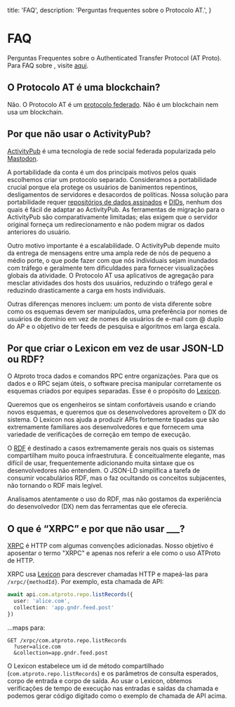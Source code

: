   title: 'FAQ',
  description:
    'Perguntas frequentes sobre o Protocolo AT.',
}

# FAQ

Perguntas Frequentes sobre o Authenticated Transfer Protocol (AT Proto). Para FAQ sobre , visite [aqui](https://gndr.social/about/faq).

## O Protocolo AT é uma blockchain?

Não. O Protocolo AT é um [protocolo federado](https://en.wikipedia.org/wiki/Federation_(information_technology)). Não é um blockchain nem usa um blockchain.

## Por que não usar o ActivityPub?

[ActivityPub](https://en.wikipedia.org/wiki/ActivityPub) é uma tecnologia de rede social federada popularizada pelo [Mastodon](https://joinmastodon.org/).

A portabilidade da conta é um dos principais motivos pelos quais escolhemos criar um protocolo separado. Consideramos a portabilidade crucial porque ela protege os usuários de banimentos repentinos, desligamentos de servidores e desacordos de políticas. Nossa solução para portabilidade requer [repositórios de dados assinados](/guides/data-repos) e [DIDs](/guides/identity), nenhum dos quais é fácil de adaptar ao ActivityPub. As ferramentas de migração para o ActivityPub são comparativamente limitadas; elas exigem que o servidor original forneça um redirecionamento e não podem migrar os dados anteriores do usuário.

Outro motivo importante é a escalabilidade. O ActivityPub depende muito da entrega de mensagens entre uma ampla rede de nós de pequeno a médio porte, o que pode fazer com que nós individuais sejam inundados com tráfego e geralmente tem dificuldades para fornecer visualizações globais da atividade. O Protocolo AT usa aplicativos de agregação para mesclar atividades dos hosts dos usuários, reduzindo o tráfego geral e reduzindo drasticamente a carga em hosts individuais.

Outras diferenças menores incluem: um ponto de vista diferente sobre como os esquemas devem ser manipulados, uma preferência por nomes de usuários de domínio em vez de nomes de usuários de e-mail com @ duplo do AP e o objetivo de ter feeds de pesquisa e algoritmos em larga escala.

## Por que criar o Lexicon em vez de usar JSON-LD ou RDF?

O Atproto troca dados e comandos RPC entre organizações. Para que os dados e o RPC sejam úteis, o software precisa manipular corretamente os esquemas criados por equipes separadas. Esse é o propósito do [Lexicon](/guides/lexicon).

Queremos que os engenheiros se sintam confortáveis ​​usando e criando novos esquemas, e queremos que os desenvolvedores aproveitem o DX do sistema. O Lexicon nos ajuda a produzir APIs fortemente tipadas que são extremamente familiares aos desenvolvedores e que fornecem uma variedade de verificações de correção em tempo de execução.

O [RDF](https://en.wikipedia.org/wiki/Resource_Description_Framework) é destinado a casos extremamente gerais nos quais os sistemas compartilham muito pouca infraestrutura. É conceitualmente elegante, mas difícil de usar, frequentemente adicionando muita sintaxe que os desenvolvedores não entendem. O JSON-LD simplifica a tarefa de consumir vocabulários RDF, mas o faz ocultando os conceitos subjacentes, não tornando o RDF mais legível.

Analisamos atentamente o uso do RDF, mas não gostamos da experiência do desenvolvedor (DX) nem das ferramentas que ele oferecia.

## O que é “XRPC” e por que não usar ___?

[XRPC](/specs/xrpc) é HTTP com algumas convenções adicionadas. Nosso objetivo é aposentar o termo "XRPC" e apenas nos referir a ele como o uso ATProto de HTTP.

XRPC usa [Lexicon](/guides/lexicon) para descrever chamadas HTTP e mapeá-las para `/xrpc/{methodId}`. Por exemplo, esta chamada de API:

```typescript
await api.com.atproto.repo.listRecords({
  user: 'alice.com',
  collection: 'app.gndr.feed.post'
})
```

...maps para:

```text
GET /xrpc/com.atproto.repo.listRecords
  ?user=alice.com
  &collection=app.gndr.feed.post
```

O Lexicon estabelece um id de método compartilhado (`com.atproto.repo.listRecords`) e os parâmetros de consulta esperados, corpo de entrada e corpo de saída. Ao usar o Lexicon, obtemos verificações de tempo de execução nas entradas e saídas da chamada e podemos gerar código digitado como o exemplo de chamada de API acima.